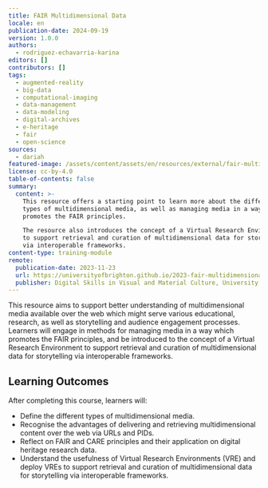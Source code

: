 ```yaml
---
title: FAIR Multidimensional Data
locale: en
publication-date: 2024-09-19
version: 1.0.0
authors:
  - rodriguez-echavarria-karina
editors: []
contributors: []
tags:
  - augmented-reality
  - big-data
  - computational-imaging
  - data-management
  - data-modeling
  - digital-archives
  - e-heritage
  - fair
  - open-science
sources:
  - dariah
featured-image: /assets/content/assets/en/resources/external/fair-multidimensional-data/featured-image.png
license: cc-by-4.0
table-of-contents: false
summary:
  content: >-
    This resource offers a starting point to learn more about the different
    types of multidimensional media, as well as managing media in a way which
    promotes the FAIR principles.

    The resource also introduces the concept of a Virtual Research Environment
    to support retrieval and curation of multidimensional data for storytelling
    via interoperable frameworks.
content-type: training-module
remote:
  publication-date: 2023-11-23
  url: https://universityofbrighton.github.io/2023-fair-multidimensional-media/
  publisher: Digital Skills in Visual and Material Culture, University of Brighton
---
```

This resource aims to support better understanding of multidimensional media available over the web which might serve various educational, research, as well as storytelling and audience engagement processes.  Learners will engage in methods for managing media in a way which promotes the FAIR principles, and be introduced to the concept of a Virtual Research Environment to support retrieval and curation of multidimensional data for storytelling via interoperable frameworks.

## **Learning Outcomes**

After completing this course, learners will:

* Define the different types of multidimensional media.
* Recognise the advantages of delivering and retrieving multidimensional content over the web via URLs and PIDs.
* Reflect on FAIR and CARE principles and their application on digital heritage research data.
* Understand the usefulness of Virtual Research Environments (VRE) and deploy VREs to support retrieval and curation of multidimensional data for storytelling via interoperable frameworks.

<ExternalResource title="Interested in learning more?" subtitle="Check out the tutorial FAIR Multidimensional Data" url="https://universityofbrighton.github.io/2023-fair-multidimensional-media/" />
